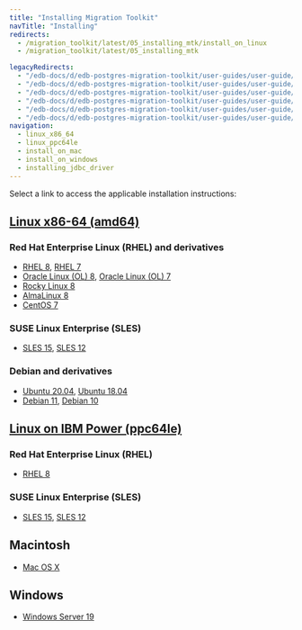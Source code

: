 ```yaml
---
title: "Installing Migration Toolkit"
navTitle: "Installing"
redirects:
  - /migration_toolkit/latest/05_installing_mtk/install_on_linux
  - /migration_toolkit/latest/05_installing_mtk

legacyRedirects:
  - "/edb-docs/d/edb-postgres-migration-toolkit/user-guides/user-guide/55.0.0/installing_on_mac.html"
  - "/edb-docs/d/edb-postgres-migration-toolkit/user-guides/user-guide/55.0.0/installing_on_debian_or_ubuntu.html"
  - "/edb-docs/d/edb-postgres-migration-toolkit/user-guides/user-guide/55.0.0/installing_on_windows.html"
  - "/edb-docs/d/edb-postgres-migration-toolkit/user-guides/user-guide/55.0.0/installing_on_centos_or_rhel_ppcle.html"
  - "/edb-docs/d/edb-postgres-migration-toolkit/user-guides/user-guide/55.0.0/installing_on_sles.html"
  - "/edb-docs/d/edb-postgres-migration-toolkit/user-guides/user-guide/55.0.0/installing_on_centos_or_rhel.html"
navigation: 
  - linux_x86_64
  - linux_ppc64le
  - install_on_mac
  - install_on_windows
  - installing_jdbc_driver
---
```

<div id="installing_mtk" class="registered_link"></div>

Select a link to access the applicable installation instructions:

## [Linux x86-64 (amd64)](linux_x86_64)
### Red Hat Enterprise Linux (RHEL) and derivatives
- [RHEL 8](linux_x86_64/mtk_rhel_8), [RHEL 7](linux_x86_64/mtk_rhel_7)
- [Oracle Linux (OL) 8](linux_x86_64/mtk_rhel_8), [Oracle Linux (OL) 7](linux_x86_64/mtk_rhel_7)
- [Rocky Linux 8](linux_x86_64/mtk_other_linux_8)
- [AlmaLinux 8](linux_x86_64/mtk_other_linux_8)
- [CentOS 7](linux_x86_64/mtk_centos_7)
### SUSE Linux Enterprise (SLES)
- [SLES 15](linux_x86_64/mtk_sles_15), [SLES 12](linux_x86_64/mtk_sles_12)
### Debian and derivatives
- [Ubuntu 20.04](linux_x86_64/mtk_ubuntu_20), [Ubuntu 18.04](linux_x86_64/mtk_ubuntu_18)
- [Debian 11](linux_x86_64/mtk_debian_11), [Debian 10](linux_x86_64/mtk_debian_10)
## [Linux on IBM Power (ppc64le)](linux_ppc64le)
### Red Hat Enterprise Linux (RHEL) 
- [RHEL 8](linux_ppc64le/mtk_rhel_8)
### SUSE Linux Enterprise (SLES) 
- [SLES 15](linux_ppc64le/mtk_sles_15), [SLES 12](linux_ppc64le/mtk_sles_12)
## Macintosh
- [Mac OS X](install_on_mac)
## Windows
- [Windows Server 19](install_on_windows)


